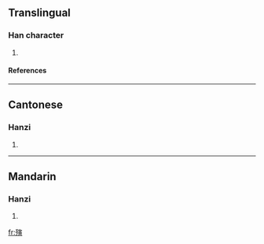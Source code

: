 ==Translingual==
===Han character===
{{Han char|rn=78|rad=歹|as=11|sn=15|four=1328<sub>6</sub>|canj=一弓十一金 (MNJMC), X一弓十一 (XMNJM)}}
# {{defn|Han|sort=歹11}}
====References====
{{Han ref|kx=0583.140|dkj=16565|dj=0976.030|hdz=21393.120|uh=6BA5|ud=27557|bh=E5F1|bd=58865}}

----
==Cantonese==
===Hanzi===
{{yue-hanzi|jyut=|y=yan4}}
# {{defn|Cantonese}}

----
==Mandarin==
===Hanzi===
{{cmn-hanzi|pin=[[yín]] ([[yin2]])|wg=yin<sup>2</sup>}}
# {{defn|Mandarin}}

[[fr:殥]]